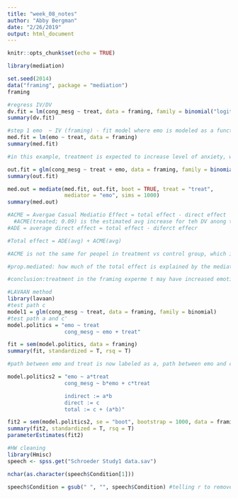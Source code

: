 ```yaml
---
title: "week_08_notes"
author: "Abby Bergman"
date: "2/26/2019"
output: html_document
---
```


```r
knitr::opts_chunk$set(echo = TRUE)
```

```r
library(mediation)

set.seed(2014)
data("framing", package = "mediation")
framing
```


```r
#regress IV/DV
dv.fit = lm(cong_mesg ~ treat, data = framing, family = binomial("logit"))
summary(dv.fit)

#step 1 emo  ~ IV (framing) - fit model where emo is modeled as a function of framing treatment
med.fit = lm(emo ~ treat, data = framing)
summary(med.fit)

#in this example, treatment is expected to increase level of anxiety, which in turn is hypothesized to make subjects more likely to send a letter to congress

out.fit = glm(cong_mesg ~ treat + emo, data = framing, family = binomial("logit"))
summary(out.fit)

med.out = mediate(med.fit, out.fit, boot = TRUE, treat = "treat", 
                  mediator = "emo", sims = 1000)
summary(med.out)

#ACME = Avergae Casual Mediatio Effect = total effect - direct effect
  #ACME(treated; 0.09) is the estimated avg increase for teh DV anong the treatment group that arrives as a result of the mediator rather than directly from the treatment IV
#ADE = average direct effect = total effect - diferct effecr

#Total effect = ADE(avg) + ACME(avg)

#ACME is not the same for peopel in treatment vs control group, which is why 2 mediation effects are estimated: ACME(control), ACME(treated)

#prop.mediated: how much of the total effect is explained by the mediator (ACME/total effect)

#conclusion:treatment in the framing experme t may have increased emotional response (anxiety), which in turn made subjects more likely to send a letter to congress
```

```r

#LAVAAN method
library(lavaan)
#test path c
model1 = glm(cong_mesg ~ treat, data = framing, family = binomial)
#test path a and c'
model.politics = "emo ~ treat 
                  cong_mesg ~ emo + treat"

fit = sem(model.politics, data = framing)
summary(fit, standardized = T, rsq = T)

#path between emo and treat is now labeled as a, path between emo and cong_mesg is b, and diferct is c

model.politics2 = "emo ~ a*treat
                  cong_mesg ~ b*emo + c*treat

                  indirect := a*b
                  direct := c
                  total := c + (a*b)"

fit2 = sem(model.politics2, se = "boot", bootstrap = 1000, data = framing, likelihood = "wishart")
summary(fit2, standardized = T, rsq = T)
parameterEstimates(fit2)

#HW cleaning
library(Hmisc)
speech <- spss.get("Schroeder Study1 data.sav")

nchar(as.character(speech$Condition[1]))

speech$Condition = gsub(" ", "", speech$Condition) #telling r to remover spaces
```

